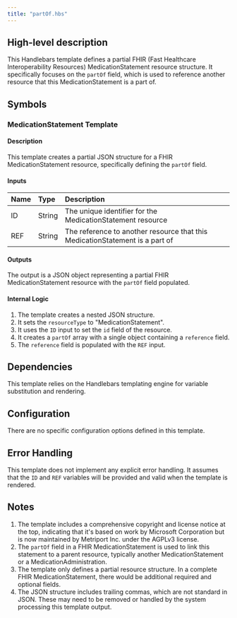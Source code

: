```yaml
---
title: "partOf.hbs"
---
```


## High-level description
This Handlebars template defines a partial FHIR (Fast Healthcare Interoperability Resources) MedicationStatement resource structure. It specifically focuses on the `partOf` field, which is used to reference another resource that this MedicationStatement is a part of.

## Symbols

### MedicationStatement Template
#### Description
This template creates a partial JSON structure for a FHIR MedicationStatement resource, specifically defining the `partOf` field.

#### Inputs
| Name | Type | Description |
|:-----|:-----|:------------|
| ID | String | The unique identifier for the MedicationStatement resource |
| REF | String | The reference to another resource that this MedicationStatement is a part of |

#### Outputs
The output is a JSON object representing a partial FHIR MedicationStatement resource with the `partOf` field populated.

#### Internal Logic
1. The template creates a nested JSON structure.
2. It sets the `resourceType` to "MedicationStatement".
3. It uses the `ID` input to set the `id` field of the resource.
4. It creates a `partOf` array with a single object containing a `reference` field.
5. The `reference` field is populated with the `REF` input.

## Dependencies
This template relies on the Handlebars templating engine for variable substitution and rendering.

## Configuration
There are no specific configuration options defined in this template.

## Error Handling
This template does not implement any explicit error handling. It assumes that the `ID` and `REF` variables will be provided and valid when the template is rendered.

## Notes
1. The template includes a comprehensive copyright and license notice at the top, indicating that it's based on work by Microsoft Corporation but is now maintained by Metriport Inc. under the AGPLv3 license.
2. The `partOf` field in a FHIR MedicationStatement is used to link this statement to a parent resource, typically another MedicationStatement or a MedicationAdministration.
3. The template only defines a partial resource structure. In a complete FHIR MedicationStatement, there would be additional required and optional fields.
4. The JSON structure includes trailing commas, which are not standard in JSON. These may need to be removed or handled by the system processing this template output.